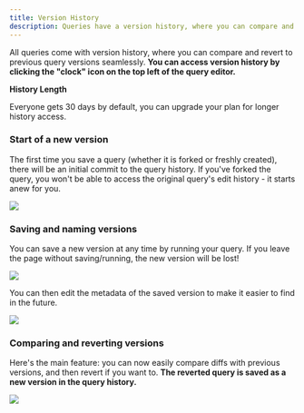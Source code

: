 ```yaml
---
title: Version History
description: Queries have a version history, where you can compare and revert to previous query versions.
---
```


All queries come with version history, where you can compare and revert to previous query versions seamlessly. **You can access version history by clicking the "clock" icon on the top left of the query editor.**

<Note>

**History Length**

Everyone gets 30 days by default, you can upgrade your plan for longer history access. 
</Note>

### Start of a new version

The first time you save a query (whether it is forked or freshly created), there will be an initial commit to the query history. If you've forked the query, you won't be able to access the original query's edit history - it starts anew for you.

![](/web-app/query-editor/images/version-history/version_start.PNG)

### Saving and naming versions

You can save a new version at any time by running your query. If you leave the page without saving/running, the new version will be lost!

![](/web-app/query-editor/images/version-history/version_saved.PNG)

You can then edit the metadata of the saved version to make it easier to find in the future. 

![](/web-app/query-editor/images/version-history/simplified_query.gif)

### Comparing and reverting versions

Here's the main feature: you can now easily compare diffs with previous versions, and then revert if you want to. **The reverted query is saved as a new version in the query history.**

![](/web-app/query-editor/images/version-history/compare_query.gif)